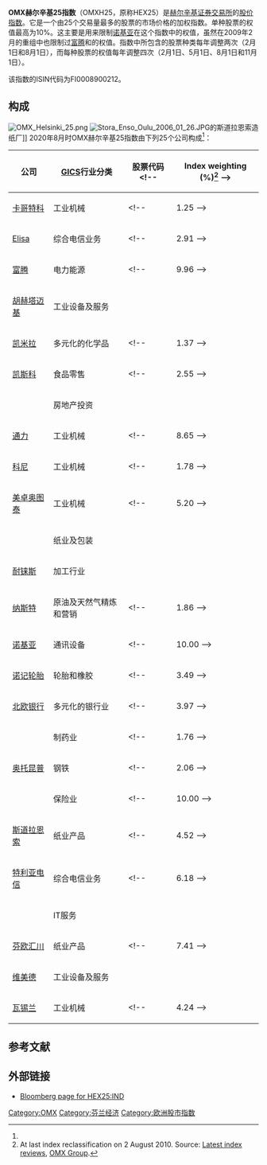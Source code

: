 '''OMX赫尔辛基25指数'''（OMXH25，原称HEX25）是[[赫尔辛基证券交易所|赫尔辛基证券交易所]]的[[股价指数|股价指数]]。它是一个由25个交易量最多的股票的市场价格的加权指数。单种股票的权值最高为10%。这主要是用来限制[[诺基亚|诺基亚]]在这个指数中的权值，虽然在2009年2月的重组中也限制过[[富腾|富腾]]和{{le|Sampo Group|Sampo Group}}的权值。指数中所包含的股票种类每年调整两次（2月1日和8月1日），而每种股票的权值每年调整四次（2月1日、5月1日、8月1日和11月1日）。

该指数的ISIN代码为FI0008900212。

== 构成 ==
[[File:OMX_Helsinki_25.png|thumb]]
[[File:Stora_Enso_Oulu_2006_01_26.JPG|thumb]]的斯道拉恩索造纸厂]]
2020年8月时OMX赫尔辛基25指数由下列25个公司构成<ref name="NDQ_omxh25"/>：
{| class="wikitable sortable" style="text-align: center;" cellpadding=2 cellspacing=2
|-
! 公司 !! [[全球行业分类标准|GICS]]行业分类 !! 股票代码 <!-- !! Index weighting (%)<ref>At last index reclassification on 2 August 2010. Source: [http://nordic.nasdaqomxtrader.com/trading/indexes/ Latest index reviews], [[OMX|OMX Group]].</ref> -->
|-
| [[卡哥特科|卡哥特科]] || 工业机械 || {{OMXb|HEX29983|CGCBV}} <!--|| 1.25 -->
|-
| [[Elisa_(公司)|Elisa]] || 综合电信业务 || {{OMXb|HEX24254|ELI1V}} <!--|| 2.91 -->
|-
| [[富腾|富腾]] || 电力能源 || {{OMXb|HEX24271|FUM1V}} <!--|| 9.96 -->
|-
| [[胡赫塔迈基|胡赫塔迈基]] || 工业设备及服务 || {{OMXb|HEX24276|HUH1V}}
|-
| [[凯米拉|凯米拉]] || 多元化的化学品 || {{OMXb|HEX24292|KRA1V}} <!--|| 1.37 -->
|-
| [[凯斯科|凯斯科]] || 食品零售 || {{OMXb|HEX24288|KESBV}} <!--|| 2.55 -->
|-
| {{link-fi|科亚莫|Kojamo}} || 房地产投资 || {{OMXb|HEX155855|KOJAMO}} 
|-
| [[通力|通力]] || 工业机械 || {{OMXb|HEX29981|KNEBV}} <!--|| 8.65 -->
|-
| [[科尼_(公司)|科尼]] || 工业机械 || {{OMXb|HEX24284|KCR1V}} <!--|| 1.78  -->
|-
| [[美卓奥图泰|美卓奥图泰]] || 工业机械 || {{OMXb|HEX36695|MOCORP}} <!--|| 5.20  -->
|-
| {{le|Metsä Board|Metsä Board}} || 纸业及包装 || {{OMXb|HEX24307|METSB}}
|-
| [[耐铼斯|耐铼斯]] || 加工行业 || {{OMXb|HEX24302|NELES}}
|-
| [[纳斯特|纳斯特]] || 原油及天然气精炼和营销 || {{OMXb|HEX29375|NES1V}} <!--|| 1.86 -->
|-
| [[诺基亚|诺基亚]] || 通讯设备 || {{OMXb|HEX24311|NOK1V}} <!--|| 10.00  -->
|-
| [[诺记轮胎|诺记轮胎]] || 轮胎和橡胶 || {{OMXb|HEX24312|NRE1V}} <!--|| 3.49 -->
|-
| [[北欧银行|北欧银行]] || 多元化的银行业 || {{OMXb|HEX150235|NDA-FI}} <!--|| 3.97 -->
|-
| {{le|Orion Corporation|Orion Corporation}} || 制药业 || {{OMXb|HEX35363|ORNBV}} <!--|| 1.76 -->
|-
| [[奥托昆普_(公司)|奥托昆普]] || 钢铁 || {{OMXb|HEX24321|OUT1V}} <!--|| 2.06 -->
|-
| {{le|Sampo Group|Sampo Group}} || 保险业 || {{OMXb|HEX24346|SAMAS}} <!--|| 10.00 -->
|-
| [[斯道拉恩索|斯道拉恩索]] || 纸业产品 || {{OMXb|HEX24360|STERV}} <!--|| 4.52 -->
|-
| [[特利亚电信|特利亚电信]] || 综合电信业务 || {{OMXb|HEX24381|TELIA1}} <!--|| 6.18 -->
|-
| {{le|TietoEVRY|TietoEVRY}} || IT服务 || {{OMXb|HEX24376|TIETO}}
|-
| [[芬欧汇川|芬欧汇川]] || 纸业产品 || {{OMXb|HEX24386|UPM1V}} <!--|| 7.41 -->
|-
| [[维美德|维美德]] || 工业设备及服务 || {{OMXb|HEX98819|VALMT}}
|-
| [[瓦锡兰|瓦锡兰]] || 工业机械 || {{OMXb|HEX24394|WRTBV}} <!--|| 4.24 -->
|}

== 参考文献 ==
{{Reflist|30em|refs=
<ref name="NDQ_omxh25">{{cite web | url = http://www.nasdaqomxnordic.com/index/index_info?languageId=1&Instrument=FI0008900212 | title = OMXH25, OMX HELSINKI 25, (FI0008900212) | language = en | publisher = Nasdaq | accessdate = 2020-09-24 | archive-date = 2021-06-29 | archive-url = https://web.archive.org/web/20210629045843/http://www.nasdaqomxnordic.com/index/index_info?languageId=1&Instrument=FI0008900212 | dead-url = no }}</ref>
}}

== 外部链接 ==
* [https://www.bloomberg.com/quote/HEX25:IND Bloomberg page for HEX25:IND]{{Wayback|url=https://www.bloomberg.com/quote/HEX25:IND |date=20200401214827 }} {{en}}

{{OMX赫尔辛基25指数公司}}

[[Category:OMX|Category:OMX]]
[[Category:芬兰经济|Category:芬兰经济]]
[[Category:欧洲股市指数|Category:欧洲股市指数]]
